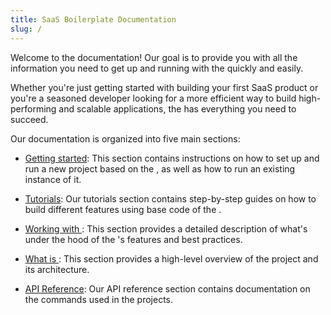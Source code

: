 ```yaml
---
title: SaaS Boilerplate Documentation
slug: /
---
```



Welcome to the <ProjectName/> documentation! Our goal is to provide you with all the information you need to get up and running with the <ProjectName/> quickly and easily.

Whether you're just getting started with building your first SaaS product or you're a seasoned developer looking for a more efficient way to build high-performing and scalable applications, the <ProjectName/> has everything you need to succeed.

Our documentation is organized into five main sections:

- [Getting started](/v2/getting-started): This section contains instructions on how to set up and run a new project based on the <ProjectName/>, as well as how to run an existing instance of it.

- [Tutorials](/tutorials): Our tutorials section contains step-by-step guides on how to build different features using base code of the <ProjectName/>.

- [Working with <ProjectName/>](/working-with-sb): This section provides a detailed description of what's under the hood of the <ProjectName/>'s features and best practices.

- [What is <ProjectName/>](/v2/introduction): This section provides a high-level overview of the <ProjectName/> project and its architecture.

- [API Reference](/v2/api-reference): Our API reference section contains documentation on the commands used in the <ProjectName/> projects.

<DocCardList />